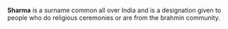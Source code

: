 '''Sharma''' is a surname common all over India and is a designation given to people who do religious ceremonies or are from the brahmin community.